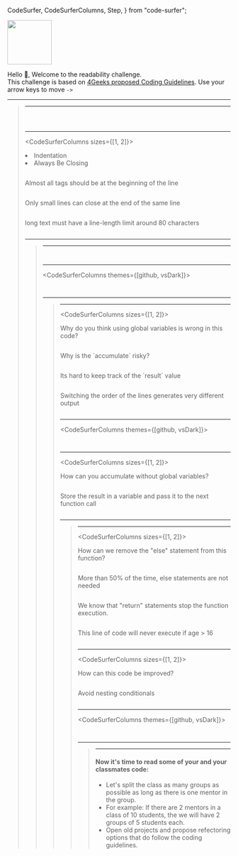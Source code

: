   CodeSurfer,
  CodeSurferColumns,
  Step,
} from "code-surfer";


<Html>
  <img width="100" src="https://github.com/breatheco-de/coding-guidelines-challenge/blob/master/src/assets/4geeks-icon.png?raw=true" />
</Html>

Hello 👋, Welcome to the readability challenge.  
This challenge is based on [4Geeks proposed Coding Guidelines](https://4geeks.com/lesson/coding-standards-guidelines).
Use your arrow keys to move `->`


---

<BlockQuote 
  author="Brian Kernighan"
  text="Debugging is twice as hard as writing the code in the first place. Therefore, if you write the code as cleverly as possible, you are, by definition, not smart enough to debug it."
/>

---

<CodeSurfer>


```js file=./src/01-html-bug.html title="Find the bug in the code"
```

```js file=./src/01-html-bug.html 12 title="There is a missing <p> tag" showNumbers
```

```js file=./src/01-html-bug.html title="What best practices are missing?"
```

</CodeSurfer>

---

<CodeSurferColumns sizes={[1, 2]}>
  
<Step>
  
<Html>
  <li>Indentation</li>
  <li>Always Be Closing</li>
</Html>

```js file=./src/01-html-bug.html
```

</Step>

<Step>
    
<Html>Almost all tags should be at the beginning of the line</Html>

```js 12:16 file=./src/01.1-html-bug-fixed.html
```

</Step>
  
<Step>
    
<Html>Only small lines can close at the end of the same line</Html>

```js 4 11 file=./src/01.1-html-bug-fixed.html
```

</Step>

<Step>

<Html>long text must have a line-length limit around 80 characters</Html>

```js 6:7 file=./src/01.1-html-bug-fixed.html
```

</Step>

</CodeSurferColumns>

---

<BlockQuote 
  author="Phil Karlton"
  text="There are only two hard things in Computer Science: cache invalidation and naming things."
/>

---

<CodeSurfer>


```js file=./src/02-js-variable-names.js title="Choosing variable names" subtitle="What is this code about?"
```

```js 1:12 file=./src/02.1-js-variable-names.js title="Can you read it now?"
```

</CodeSurfer>

---

<CodeSurferColumns themes={[github, vsDark]}>

<Step>

```js file=./src/02-js-variable-names.js title="Random variable names"
```

```js file=./src/02.1-js-variable-names.js title="Descriptive variable names"
```

</Step>

</CodeSurferColumns>


---

<BlockQuote 
  author="Some guy"
  text="Using global variables is like living in a shared apartment. You might think it's convenient, but your roommate will always mess things up for you."
/>

---

<CodeSurferColumns sizes={[1, 2]}>

<Step>

<Html>Why do you think using global variables is wrong in this code?</Html>

```js file=./src/03-global-variables.js
```

</Step>


<Step>

<Html>Why is the `accumulate` risky?</Html>

```js 11:13 file=./src/03-global-variables.js
```

</Step>


<Step>

<Html>Its hard to keep track of the `result` value</Html>

```js 15:19 file=./src/03-global-variables.js
```

</Step>

<Step>

<Html>Switching the order of the lines generates very different output</Html>

```js 15:19 file=./src/03.1-global-variables.js
```

</Step>

</CodeSurferColumns>

---

<CodeSurferColumns themes={[github, vsDark]}>

<Step>

```js file=./src/03-global-variables.js title="With global vars"
```

```js 1:12 file=./src/03.2-global-variables-fix.js title="Without global vars"
```

</Step>

</CodeSurferColumns>

---

<CodeSurferColumns sizes={[1, 2]}>

<Step>

<Html>
How can you accumulate without global variables?
</Html>

```js 1:12 file=./src/03.2-global-variables-fix.js
```

</Step>

<Step>

<Html>
Store the result in a variable and pass it to the next function call
</Html>

```js 10:11 file=./src/03.3-global-variables-accumulate.js
```

</Step>

</CodeSurferColumns>

---

<BlockQuote 
  author="Some other guy"
  text="Using nested conditions is like playing Jenga. You keep adding more and more conditions, and it all seems stable, but one wrong move and the whole thing collapses."
/>

---

<CodeSurferColumns sizes={[1, 2]}>

<Step>

<Html>
How can we remove the "else" statement from this function?
</Html>

```js file=./src/04.1-nested-conditionals-simple.js
```

</Step>

<Step>

<Html>
More than 50% of the time, else statements are not needed
</Html>

```js 4 file=./src/04.1-nested-conditionals-simple.js
```

</Step>

<Step>

<Html>
We know that "return" statements stop the function execution.
</Html>

```js file=./src/04.1.2-nested-conditionals-simple-fix.js
```

</Step>

<Step>

<Html>
This line of code will never execute if age > 16
</Html>

```js 3 file=./src/04.1.2-nested-conditionals-simple-fix.js
```

</Step>

</CodeSurferColumns>

---

<CodeSurferColumns sizes={[1, 2]}>

<Step>

<Html>
How can this code be improved?
</Html>

```js file=./src/04.2-nested-conditionals.js
```

</Step>

<Step>

<Html>
Avoid nesting conditionals
</Html>

```js file=./src/04.2.1-nested-conditionals-fix.js
```

</Step>

</CodeSurferColumns>

---

<CodeSurferColumns themes={[github, vsDark]}>

<Step>

```js file=./src/04.2-nested-conditionals.js title="Nested conditionals"
```

```js file=./src/04.2.1-nested-conditionals-fix.js title="Without nested conditionals"
```

</Step>

</CodeSurferColumns>

---

<BlockQuote 
  author="The wise man"
  text="Rushing to code is like trying to beat a red light. You might get there faster, but it's not worth the risk."
/>

---

<Html style={{padding: "60px"}}>
  <h4>Now it's time to read some of your and your classmates code:</h4>

  <ul style={{fontSize: "30px"}}>
    <li>Let's split the class as many groups as possible as long as there is one mentor in the group.</li>
    <li>For example: If there are 2 mentors in a class of 10 students, the we will have 2 groups of 5 students each.</li>
    <li>Open old projects and propose refectoring options that do follow the coding guidelines.</li>
  </ul>
</Html>
